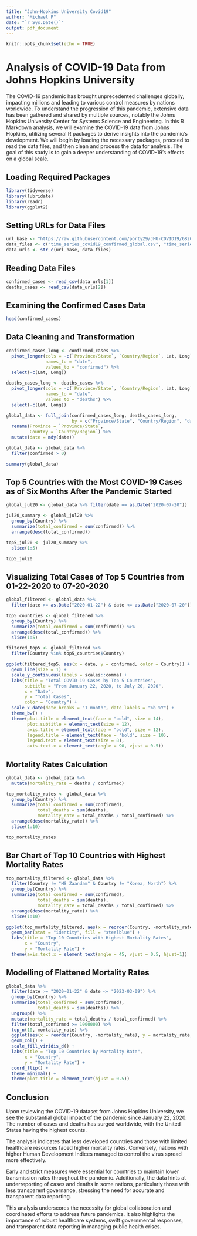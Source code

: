 ---
title: "John-Hopkins University Covid19"
author: "Michael P"
date: "`r Sys.Date()`"
output: pdf_document
---

```{r setup, include=FALSE}
knitr::opts_chunk$set(echo = TRUE)
```

# Analysis of COVID-19 Data from Johns Hopkins University

The COVID-19 pandemic has brought unprecedented challenges globally, impacting millions and leading to various control measures by nations worldwide. To understand the progression of this pandemic, extensive data has been gathered and shared by multiple sources, notably the Johns Hopkins University Center for Systems Science and Engineering. In this R Markdown analysis, we will examine the COVID-19 data from Johns Hopkins, utilizing several R packages to derive insights into the pandemic's development. We will begin by loading the necessary packages, proceed to read the data files, and then clean and process the data for analysis. The goal of this study is to gain a deeper understanding of COVID-19's effects on a global scale.

## Loading Required Packages

```{r, message=FALSE, warning=FALSE}
library(tidyverse)
library(lubridate)
library(readr)
library(ggplot2)
```

## Setting URLs for Data Files

```{r}
url_base <- "https://raw.githubusercontent.com/porty29/JHU-COVID19/6820592b224572d19ed31bcd2c950256ba871038/covid_19_time_series/"
data_files <- c("time_series_covid19_confirmed_global.csv", "time_series_covid19_deaths_global.csv")
data_urls <- str_c(url_base, data_files)
```

## Reading Data Files

```{r}
confirmed_cases <- read_csv(data_urls[1])
deaths_cases <- read_csv(data_urls[2])
```

## Examining the Confirmed Cases Data

```{r}
head(confirmed_cases)
```

## Data Cleaning and Transformation

```{r}
confirmed_cases_long <- confirmed_cases %>%
  pivot_longer(cols = -c(`Province/State`, `Country/Region`, Lat, Long),
               names_to = "date",
               values_to = "confirmed") %>%
  select(-c(Lat, Long))

deaths_cases_long <- deaths_cases %>%
  pivot_longer(cols = -c(`Province/State`, `Country/Region`, Lat, Long),
               names_to = "date",
               values_to = "deaths") %>%
  select(-c(Lat, Long))

global_data <- full_join(confirmed_cases_long, deaths_cases_long,
                         by = c("Province/State", "Country/Region", "date")) %>%
  rename(Province = `Province/State`,
         Country = `Country/Region`) %>%
  mutate(date = mdy(date))

global_data <- global_data %>%
  filter(confirmed > 0)

summary(global_data)
```

## Top 5 Countries with the Most COVID-19 Cases as of Six Months After the Pandemic Started

```{r}
global_jul20 <- global_data %>% filter(date == as.Date("2020-07-20"))

jul20_summary <- global_jul20 %>%
  group_by(Country) %>%
  summarize(total_confirmed = sum(confirmed)) %>%
  arrange(desc(total_confirmed))

top5_jul20 <- jul20_summary %>%
  slice(1:5)

top5_jul20
```

## Visualizing Total Cases of Top 5 Countries from 01-22-2020 to 07-20-2020

```{r, fig.width=10, fig.height=6}
global_filtered <- global_data %>%
  filter(date >= as.Date("2020-01-22") & date <= as.Date("2020-07-20"))

top5_countries <- global_filtered %>%
  group_by(Country) %>%
  summarize(total_confirmed = sum(confirmed)) %>%
  arrange(desc(total_confirmed)) %>%
  slice(1:5)

filtered_top5 <- global_filtered %>%
  filter(Country %in% top5_countries$Country)

ggplot(filtered_top5, aes(x = date, y = confirmed, color = Country)) +
  geom_line(size = 1) +
  scale_y_continuous(labels = scales::comma) +
  labs(title = "Total COVID-19 Cases by Top 5 Countries",
       subtitle = "From January 22, 2020, to July 20, 2020",
       x = "Date",
       y = "Total Cases",
       color = "Country") +
  scale_x_date(date_breaks = "1 month", date_labels = "%b %Y") +
  theme_bw() +
  theme(plot.title = element_text(face = "bold", size = 14),
        plot.subtitle = element_text(size = 12),
        axis.title = element_text(face = "bold", size = 12),
        legend.title = element_text(face = "bold", size = 10),
        legend.text = element_text(size = 8),
        axis.text.x = element_text(angle = 90, vjust = 0.5))
```

## Mortality Rates Calculation

```{r}
global_data <- global_data %>%
  mutate(mortality_rate = deaths / confirmed)

top_mortality_rates <- global_data %>%
  group_by(Country) %>%
  summarize(total_confirmed = sum(confirmed),
            total_deaths = sum(deaths),
            mortality_rate = total_deaths / total_confirmed) %>%
  arrange(desc(mortality_rate)) %>%
  slice(1:10)

top_mortality_rates
```

## Bar Chart of Top 10 Countries with Highest Mortality Rates

```{r, fig.width=10, fig.height=6}
top_mortality_filtered <- global_data %>%
  filter(Country != "MS Zaandam" & Country != "Korea, North") %>%
  group_by(Country) %>%
  summarize(total_confirmed = sum(confirmed),
            total_deaths = sum(deaths),
            mortality_rate = total_deaths / total_confirmed) %>%
  arrange(desc(mortality_rate)) %>%
  slice(1:10)

ggplot(top_mortality_filtered, aes(x = reorder(Country, -mortality_rate), y = mortality_rate)) +
  geom_bar(stat = "identity", fill = "steelblue") +
  labs(title = "Top 10 Countries with Highest Mortality Rates",
       x = "Country",
       y = "Mortality Rate") +
  theme(axis.text.x = element_text(angle = 45, vjust = 0.5, hjust=1))
```

## Modelling of Flattened Mortality Rates

```{r, fig.width=10, fig.height=6}
global_data %>%
  filter(date >= "2020-01-22" & date <= "2023-03-09") %>%
  group_by(Country) %>%
  summarize(total_confirmed = sum(confirmed),
            total_deaths = sum(deaths)) %>%
  ungroup() %>%
  mutate(mortality_rate = total_deaths / total_confirmed) %>%
  filter(total_confirmed >= 1000000) %>%
  top_n(10, mortality_rate) %>%
  ggplot(aes(x = reorder(Country, -mortality_rate), y = mortality_rate, fill = Country)) +
  geom_col() +
  scale_fill_viridis_d() +
  labs(title = "Top 10 Countries by Mortality Rate",
       x = "Country",
       y = "Mortality Rate") +
  coord_flip() +
  theme_minimal() +
  theme(plot.title = element_text(hjust = 0.5))
```

## Conclusion

Upon reviewing the COVID-19 dataset from Johns Hopkins University, we see the substantial global impact of the pandemic since January 22, 2020. The number of cases and deaths has surged worldwide, with the United States having the highest counts.

The analysis indicates that less developed countries and those with limited healthcare resources faced higher mortality rates. Conversely, nations with higher Human Development Indices managed to control the virus spread more effectively.

Early and strict measures were essential for countries to maintain lower transmission rates throughout the pandemic. Additionally, the data hints at underreporting of cases and deaths in some nations, particularly those with less transparent governance, stressing the need for accurate and transparent data reporting.

This analysis underscores the necessity for global collaboration and coordinated efforts to address future pandemics. It also highlights the importance of robust healthcare systems, swift governmental responses, and transparent data reporting in managing public health crises.